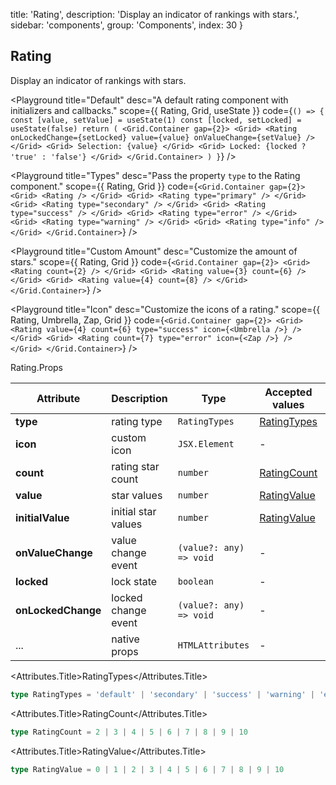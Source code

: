
  title: 'Rating',
  description: 'Display an indicator of rankings with stars.',
  sidebar: 'components',
  group: 'Components',
  index: 30
}

## Rating

Display an indicator of rankings with stars.

<Playground
  title="Default"
  desc="A default rating component with initializers and callbacks."
  scope={{ Rating, Grid, useState }}
  code={`
() => {
  const [value, setValue] = useState(1)
  const [locked, setLocked] = useState(false)
  return (
    <Grid.Container gap={2}>
      <Grid>
        <Rating
          onLockedChange={setLocked}
          value={value}
          onValueChange={setValue}
        />
      </Grid>
      <Grid>
        Selection: {value}
      </Grid>
      <Grid>
        Locked: {locked ? 'true' : 'false'}
      </Grid>
    </Grid.Container>
  )
}
`}
/>

<Playground
  title="Types"
  desc="Pass the property `type` to the Rating component."
  scope={{ Rating, Grid }}
  code={`
<Grid.Container gap={2}>
  <Grid>
    <Rating />
  </Grid>
  <Grid>
    <Rating type="primary" />
  </Grid>
  <Grid>
    <Rating type="secondary" />
  </Grid>
  <Grid>
    <Rating type="success" />
  </Grid>
  <Grid>
    <Rating type="error" />
  </Grid>
  <Grid>
    <Rating type="warning" />
  </Grid>
  <Grid>
    <Rating type="info" />
  </Grid>
</Grid.Container>
`}
/>

<Playground
  title="Custom Amount"
  desc="Customize the amount of stars."
  scope={{ Rating, Grid }}
  code={`
<Grid.Container gap={2}>
  <Grid>
    <Rating count={2} />
  </Grid>
  <Grid>
    <Rating value={3} count={6} />
  </Grid>
  <Grid>
    <Rating value={4} count={8} />
  </Grid>
</Grid.Container>
`}
/>

<Playground
  title="Icon"
  desc="Customize the icons of a rating."
  scope={{ Rating, Umbrella, Zap, Grid }}
  code={`
<Grid.Container gap={2}>
  <Grid>
    <Rating value={4} count={6} type="success" icon={<Umbrella />} />
  </Grid>
  <Grid>
    <Rating count={7} type="error" icon={<Zap />} />
  </Grid>
</Grid.Container>
`}
/>

<Attributes edit="/pages/docs/components/rating.mdx">
<Attributes.Title>Rating.Props</Attributes.Title>

| Attribute          | Description         | Type                    | Accepted values             | Default   |
| ------------------ | ------------------- | ----------------------- | --------------------------- | --------- |
| **type**           | rating type         | `RatingTypes`           | [RatingTypes](#ratingtypes) | `default` |
| **icon**           | custom icon         | `JSX.Element`           | -                           | -         |
| **count**          | rating star count   | `number`                | [RatingCount](#ratingcount) | `5`       |
| **value**          | star values         | `number`                | [RatingValue](#ratingvalue) | -         |
| **initialValue**   | initial star values | `number`                | [RatingValue](#ratingvalue) | `1`       |
| **onValueChange**  | value change event  | `(value?: any) => void` | -                           | -         |
| **locked**         | lock state          | `boolean`               | -                           | `false`   |
| **onLockedChange** | locked change event | `(value?: any) => void` | -                           | -         |
| ...                | native props        | `HTMLAttributes`        | -                           | -         |

<Attributes.Title>RatingTypes</Attributes.Title>

```ts
type RatingTypes = 'default' | 'secondary' | 'success' | 'warning' | 'error'
```

<Attributes.Title>RatingCount</Attributes.Title>

```ts
type RatingCount = 2 | 3 | 4 | 5 | 6 | 7 | 8 | 9 | 10
```

<Attributes.Title>RatingValue</Attributes.Title>

```ts
type RatingValue = 0 | 1 | 2 | 3 | 4 | 5 | 6 | 7 | 8 | 9 | 10
```

</Attributes>

